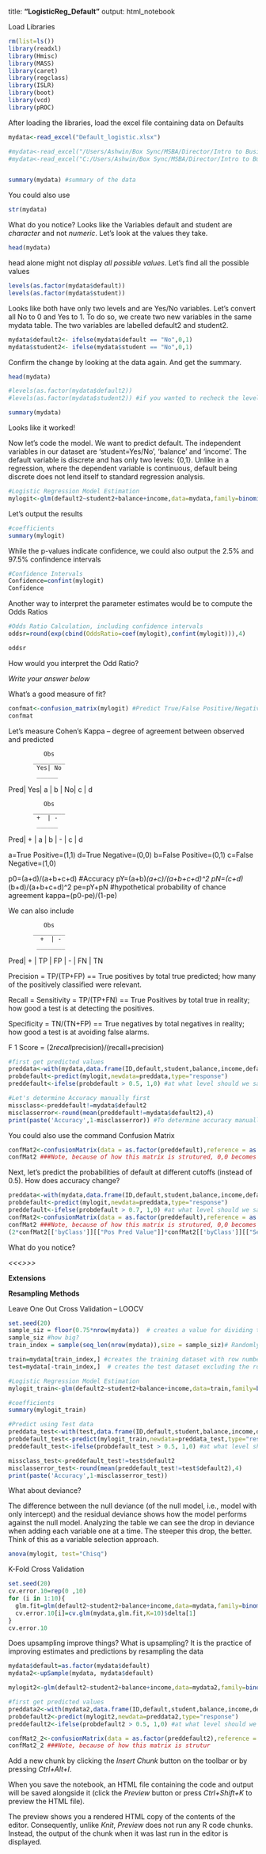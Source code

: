 title: **"LogisticReg_Default"**
output: html_notebook


Load Libraries

```{r}
rm(list=ls())
library(readxl)
library(Hmisc)
library(MASS)
library(caret)
library(regclass)
library(ISLR)
library(boot)
library(vcd)
library(pROC)
```


After loading the libraries, load the excel file containing data on Defaults

```{r}
mydata<-read_excel("Default_logistic.xlsx")

#mydata<-read_excel("/Users/Ashwin/Box Sync/MSBA/Director/Intro to Business Analytics/2019/Classes/Class 7_2019/Default_logistic.xlsx") ##Macbook
#mydata<-read_excel("C:/Users/Ashwin/Box Sync/MSBA/Director/Intro to Business Analytics/2019/Classes/Class 7_2019/Default_logistic.xlsx") ##Home Desktop


summary(mydata) #summary of the data
```
You could also use

```{r}
str(mydata)
```


What do you notice? Looks like the Variables default and student are *character* and not *numeric*. Let's look at the values they take.

```{r}
head(mydata)
```

head alone might not display _all possible values_. Let's find all the possible values

```{r}
levels(as.factor(mydata$default))
levels(as.factor(mydata$student))

```


Looks like both have only two levels and are Yes/No variables. Let's convert all No to 0 and Yes to 1. To do so, we create two new variables in the same mydata table. The two variables are labelled default2 and student2.


```{r}
mydata$default2<- ifelse(mydata$default == "No",0,1)
mydata$student2<- ifelse(mydata$student == "No",0,1)
```

Confirm the change by looking at the data again. And get the summary.

```{r}
head(mydata)

#levels(as.factor(mydata$default2))
#levels(as.factor(mydata$student2)) #if you wanted to recheck the levels
```
```{r}
summary(mydata)
```

Looks like it worked!

Now let's code the model. We want to predict default. The independent variables in our dataset are 'student=Yes/No', 'balance' and 'income'. The default variable is discrete and has only two levels: {0,1}. Unlike in a regression, where the dependent variable is continuous, default being discrete does not lend itself to standard regression analysis.

```{r}
#Logistic Regression Model Estimation
mylogit<-glm(default2~student2+balance+income,data=mydata,family=binomial(link="logit"))
```


Let's output the results

```{r}
#coefficients
summary(mylogit)
```

While the p-values indicate confidence, we could also output the 2.5% and 97.5% confindence intervals
```{r}
#Confidence Intervals
Confidence=confint(mylogit) 
Confidence
```

Another way to interpret the parameter estimates would be to compute the Odds Ratios

```{r}
#Odds Ratio Calculation, including confidence intervals
oddsr=round(exp(cbind(OddsRatio=coef(mylogit),confint(mylogit))),4)

oddsr


```
How would you interpret the Odd Ratio?

_Write your answer below_






What's a good measure of fit?

```{r}
confmat<-confusion_matrix(mylogit) #Predict True/False Positive/Negative (TP,TN,FP.FN)
confmat
```



Let's measure Cohen's Kappa -- degree of agreement between observed and predicted

	          Obs
	       _________
	        Yes| No
	        ______
Pred|	Yes| a | b
    |  No| c | d

 	          Obs
	       _________
	        +  | -
	        ______
Pred|	+  | a | b
    | -  | c | d


a=True Positive=(1,1)
d=True Negative=(0,0)
b=False Positive=(0,1)
c=False Negative=(1,0)

p0=(a+d)/(a+b+c+d) #Accuracy
pY=(a+b)*(a+c)/(a+b+c+d)^2
pN=(c+d)*(b+d)/(a+b+c+d)^2
pe=pY+pN #hypothetical probability of chance agreement
kappa=(p0-pe)/(1-pe)


We can also include

 	          Obs
	       _________
	         +  | -
	        ________
Pred|	+  | TP | FP
    | -  | FN | TN


Precision = TP/(TP+FP) == True positives by total true predicted; how many of the positively classified were relevant. 

Recall = Sensitivity = TP/(TP+FN) == True Positives by total true in reality; how good a test is at detecting the positives.

Specificity = TN/(TN+FP) == True negatives by total negatives in reality; how good a test is at avoiding false alarms. 

F 1 Score = (2*recall*precision)/(recall+precision)


```{r}
#first get predicted values
preddata<-with(mydata,data.frame(ID,default,student,balance,income,default2,student2))
probdefault<-predict(mylogit,newdata=preddata,type="response")
preddefault<-ifelse(probdefault > 0.5, 1,0) #at what level should we say prob(default)=1

#Let's determine Accuracy manually first
missclass<-preddefault!=mydata$default2
misclasserror<-round(mean(preddefault!=mydata$default2),4)
print(paste('Accuracy',1-misclasserror)) #To determine accuracy manually


```

You could also use the command Confusion Matrix
```{r}
confMat2<-confusionMatrix(data = as.factor(preddefault),reference = as.factor(mydata$default2),positive = "1")
confMat2 ###Note, because of how this matrix is strutured, 0,0 becomes true positive -- thus we specify positive as 1
```




Next, let's predict the probabilities of default at different cutoffs (instead of 0.5). How does accuracy change?

```{r}
preddata<-with(mydata,data.frame(ID,default,student,balance,income,default2,student2))
probdefault<-predict(mylogit,newdata=preddata,type="response")
preddefault<-ifelse(probdefault > 0.7, 1,0) #at what level should we say prob(default)=1
confMat2<-confusionMatrix(data = as.factor(preddefault),reference = as.factor(mydata$default2),positive = "1") #try from 0.2 #to 0.7
confMat2 ###Note, because of how this matrix is strutured, 0,0 becomes true positive -- thus we specify positive as 1
(2*confMat2[['byClass']][["Pos Pred Value"]]*confMat2[['byClass']][["Sensitivity"]])/(confMat2[['byClass']][["Pos Pred Value"]]+confMat2[['byClass']][["Sensitivity"]])

```

What do you notice?


_<<<<Write your answer below>>>>_




**Extensions** 

**Resampling Methods**

Leave One Out Cross Validation -- LOOCV


```{r}

set.seed(20)
sample_siz = floor(0.75*nrow(mydata))  # creates a value for dividing the data into train and test. In this case the value is defined as 75% of the number of rows in the dataset
sample_siz #how big?
train_index = sample(seq_len(nrow(mydata)),size = sample_siz)# Randomly identifies therows equal to sample size ( defined in previous instruction) from  all the rows of Smarket dataset and stores the row number in train_ind

train=mydata[train_index,] #creates the training dataset with row numbers stored in train_ind
test=mydata[-train_index,]  # creates the test dataset excluding the row numbers mentioned in train_ind

#Logistic Regression Model Estimation
mylogit_train<-glm(default2~student2+balance+income,data=train,family=binomial(link="logit"))

#coefficients
summary(mylogit_train) 

#Predict using Test data
preddata_test<-with(test,data.frame(ID,default,student,balance,income,default2,student2))
probdefault_test<-predict(mylogit_train,newdata=preddata_test,type="response")
preddefault_test<-ifelse(probdefault_test > 0.5, 1,0) #at what level should we say prob(default)=1

missclass_test<-preddefault_test!=test$default2
misclasserror_test<-round(mean(preddefault_test!=test$default2),4)
print(paste('Accuracy',1-misclasserror_test))

```
What about deviance?

The difference between the null deviance (of the null model, i.e., model with only intercept) and the residual deviance shows how the model performs against the null model. Analyzing the table we can see the drop in deviance when adding each variable one at a time. The steeper this drop, the better. Think of this as a variable selection approach.

```{r}
anova(mylogit, test="Chisq")
```




K-Fold Cross Validation
```{r}
set.seed(20)
cv.error.10=rep(0 ,10)
for (i in 1:10){
  glm.fit=glm(default2~student2+balance+income,data=mydata,family=binomial(link="logit")) 
  cv.error.10[i]=cv.glm(mydata,glm.fit,K=10)$delta[1]
}
cv.error.10
```



Does upsampling improve things? What is upsampling?
It is the practice of improving estimates and predictions by resampling the data 


```{r}
mydata$default=as.factor(mydata$default)
mydata2<-upSample(mydata, mydata$default)

mylogit2<-glm(default2~student2+balance+income,data=mydata2,family=binomial(link="logit"))

#first get predicted values
preddata2<-with(mydata2,data.frame(ID,default,student,balance,income,default2,student2))
probdefault2<-predict(mylogit2,newdata=preddata2,type="response")
preddefault2<-ifelse(probdefault2 > 0.5, 1,0) #at what level should we say prob(default)=1

confMat2_2<-confusionMatrix(data = as.factor(preddefault2),reference = as.factor(mydata2$default2),positive = "1")
confMat2_2 ###Note, because of how this matrix is strutur

```


Add a new chunk by clicking the *Insert Chunk* button on the toolbar or by pressing *Ctrl+Alt+I*.

When you save the notebook, an HTML file containing the code and output will be saved alongside it (click the *Preview* button or press *Ctrl+Shift+K* to preview the HTML file).

The preview shows you a rendered HTML copy of the contents of the editor. Consequently, unlike *Knit*, *Preview* does not run any R code chunks. Instead, the output of the chunk when it was last run in the editor is displayed.
